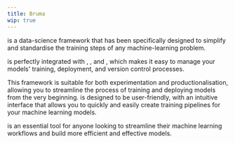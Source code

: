```yaml
---
title: Bruma
wip: true
---
```


<BrumaName /> is a data-science framework that has been specifically designed to simplify and standardise the training
steps of any machine-learning problem.

<BrumaName /> is perfectly integrated with <BosqueName />, <CiclonName />, and <FlamaName />, which makes it easy to
manage your models' training, deployment, and version control processes.

This framework is suitable for both experimentation and productionalisation, allowing you to streamline the process of
training and deploying models from the very beginning. <BrumaName /> is designed to be user-friendly, with an intuitive
interface that allows you to quickly and easily create training pipelines for your machine learning models.

<BrumaName /> is an essential tool for anyone looking to streamline their machine learning workflows and build more
efficient and effective models.
